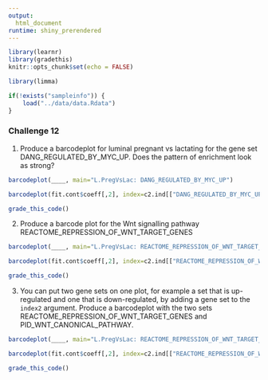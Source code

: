 ```yaml
---
output: 
  html_document
runtime: shiny_prerendered
---
```


```r
library(learnr)
library(gradethis)
knitr::opts_chunk$set(echo = FALSE)
```

```r
library(limma)
```

```r
if(!exists("sampleinfo")) {
    load("../data/data.Rdata")
}
```

### Challenge 12

1. Produce a barcodeplot for luminal pregnant vs lactating for the gene set DANG_REGULATED_BY_MYC_UP. Does the pattern of enrichment look as strong?

```r
barcodeplot(____, main="L.PregVsLac: DANG_REGULATED_BY_MYC_UP")
````

```r
barcodeplot(fit.cont$coeff[,2], index=c2.ind[["DANG_REGULATED_BY_MYC_UP"]], main="L.PregVsLac: DANG_REGULATED_BY_MYC_UP")
```

```r
grade_this_code()
```

2. Produce a barcode plot for the Wnt signalling pathway REACTOME_REPRESSION_OF_WNT_TARGET_GENES

```r
barcodeplot(____, main="L.PregVsLac: REACTOME_REPRESSION_OF_WNT_TARGET_GENES")
```

```r
barcodeplot(fit.cont$coeff[,2], index=c2.ind[["REACTOME_REPRESSION_OF_WNT_TARGET_GENES"]], main="L.PregVsLac: REACTOME_REPRESSION_OF_WNT_TARGET_GENES")
```

```r
grade_this_code()
```

3. You can put two gene sets on one plot, for example a set that is up-regulated and one that is down-regulated,
by adding a gene set to the `index2` argument. Produce a barcodeplot with the two sets REACTOME_REPRESSION_OF_WNT_TARGET_GENES and PID_WNT_CANONICAL_PATHWAY.

```r
barcodeplot(____, main="L.PregVsLac: REACTOME_REPRESSION_OF_WNT_TARGET_GENES and PID_WNT_CANONICAL_PATHWAY sets")
````

```r
barcodeplot(fit.cont$coeff[,2], index=c2.ind[["REACTOME_REPRESSION_OF_WNT_TARGET_GENES"]], index2=c2.ind[["PID_WNT_CANONICAL_PATHWAY"]], main="L.PregVsLac: REACTOME_REPRESSION_OF_WNT_TARGET_GENES and PID_WNT_CANONICAL_PATHWAY sets")
```

```r
grade_this_code()
```

<br>

